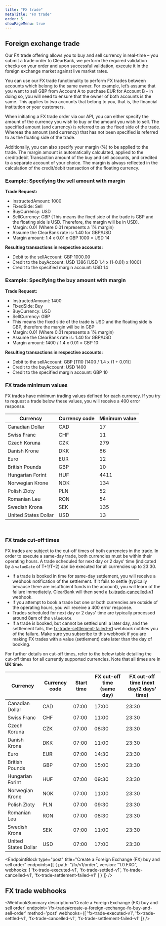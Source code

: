 ```yaml
---
title: "FX trade"
metaTitle: "FX trade"
order: 5
showPageMenu: true
---
```



## Foreign exchange trade

Our FX trade offering allows you to buy and sell currency in real-time – you submit a trade order to ClearBank, we perform the required validation checks on your order and upon successful validation, execute it in the foreign exchange market against live market rates.

You can use our FX trade functionality to perform FX trades between accounts which belong to the same owner. For example, let’s assume that you want to sell GBP from Account A to purchase EUR for Account B – in doing so, you will need to ensure that the owner of both accounts is the same. This applies to two accounts that belong to you, that is, the financial institution or your customers.

When initiating a FX trade order via our API, you can either specify the amount of the currency you wish to buy or the amount you wish to sell. The specified amount (and currency) is referred to as the fixed side of the trade. Whereas the amount (and currency) that has not been specified is referred to as the floating side of the trade.

Additionally, you can also specify your margin (%) to be applied to the trade. The margin amount is automatically calculated, applied to the credit/debit Transaction amount of the buy and sell accounts, and credited to a separate account of your choice. The margin is always reflected in the calculation of the credit/debit transaction of the floating currency.

### Example: Specifying the sell amount with margin

**Trade Request:**

- InstructedAmount: 1000
- FixedSide: Sell
- BuyCurrency:  USD
- SellCurrency: GBP (This means the fixed side of the trade is GBP and the floating side is USD. Therefore, the margin will be in USD).
- Margin: 0.01 (Where 0.01 represents a 1% margin)
- Assume the ClearBank rate is: 1.40 for GBP/USD
- Margin amount: 1.4 x 0.01 x GBP 1000 = USD 14

**Resulting transactions in respective accounts:**

- Debit to the sellAccount: GBP 1000.00
- Credit to the buyAccount: USD 1386 [USD 1.4 x (1-0.01) x 1000]
- Credit to the specified margin account: USD 14

### Example: Specifying the buy amount with margin

**Trade Request:**

- InstructedAmount: 1400
- FixedSide: Buy
- BuyCurrency:  USD
- SellCurrency: GBP
- This means the fixed side of the trade is USD and the floating side is GBP, therefore the margin will be in GBP
- Margin: 0.01 (Where 0.01 represents a 1% margin)
- Assume the ClearBank rate is: 1.40 for GBP/USD
- Margin amount:  1400 / 1.4 x 0.01 = GBP 10

**Resulting transactions in respective accounts:**

- Debit to the sellAccount: GBP [1110 (1400 / 1.4 x (1 + 0.01)]
- Credit to the buyAccount: USD 1400
- Credit to the specified margin account: GBP  10

### FX trade minimum values

FX trades have minimum trading values defined for each currency. If you try to request a trade below these values, you will receive a 400 error response.

|   Currency       |  Currency code  | Minimum value|  
|------------------|------------|--------------|
| Canadian Dollar  |  CAD       |  17          |
| Swiss Franc      |  CHF       |  11          |
| Czech Koruna     |  CZK       |  279         |
| Danish Krone     |  DKK       |  86          |
| Euro             |  EUR       |  12          |
| British Pounds   |  GBP       |  10          |
| Hungarian Forint |  HUF       |  4411        |
| Norwegian Krone  |  NOK       |  134         |
| Polish Zloty     |  PLN       |  52          |
| Romanian Leu     |  RON       |  54          |
| Swedish Krona    |  SEK       |  135         |
| United States Dollar |  USD       |  13          |

<br />

### FX trade cut-off times

FX trades are subject to the cut-off times of both currencies in the trade. In order to execute a same-day trade, both currencies must be within their operating hours. A trade scheduled for next day or 2 days' time (indicated by a `valueDate` of T+1/T+2) can be executed for all currencies up to 23:30.

 * If a trade is booked in time for same-day settlement, you will receive a webhook notification of the settlement. If it fails to settle (typically because there are insufficient funds in the account), you will learn of the failure immediately. ClearBank will then send a [fx-trade-cancelled-v1](#fx-trade-cancelled-webhook) webhook.
 * If you attempt to book a trade but one or both currencies are outside of the operating hours, you will receive a 400 error response.
 * Trades scheduled for next day or 2 days' time are typically processed around 8am of the `valueDate`.
 * If a trade is booked, but cannot be settled until a later day, and the settlement fails, the [fx-trade-settlement-failed-v1](#fx-trade-settlement-failed-webhook) webhook notifies you of the failure. Make sure you subscribe to this webhook if you are making FX trades with a value (settlement) date later than the day of booking.

For further details on cut-off times, refer to the below table detailing the cut-off times for all currently supported currencies. Note that all times are in **UK time**.

|   Currency       |   Currency code   |   Start time   |   FX cut-off time (same day)   |   FX cut-off time (next day/2 days' time)   |  
|------------------|-------------------|----------------|--------------------------------|-------------------------------------------|
| Canadian Dollar  | CAD               | 07:00          | 17:00                          | 23:30                                     |
| Swiss Franc      | CHF               | 07:00          | 11:00                          | 23:30                                     |
| Czech Koruna     | CZK               | 07:00          | 08:30                          | 23:30                                     |
| Danish Krone     | DKK               | 07:00          | 11:00                          | 23:30                                     |
| Euro             | EUR               | 07:00          | 14:30                          | 23:30                                     |
| British Pounds   | GBP               | 07:00          | 15:00                          | 23:30                                     |
| Hungarian Forint | HUF               | 07:00          | 09:30                          | 23:30                                     |
| Norwegian Krone  | NOK               | 07:00          | 11:00                          | 23:30                                     |
| Polish Zloty     | PLN               | 07:00          | 09:30                          | 23:30                                     |
| Romanian Leu     | RON               | 07:00          | 08:30                          | 23:30                                     |
| Swedish Krona    | SEK               | 07:00          | 11:00                          | 23:30                                     |
| United States Dollar | USD           | 07:00          | 17:00                          | 23:30                                     |

<EndpointBlock
  type="post"
  title="Create a Foreign Exchange (FX) buy and sell order"
  endpoints={[
    {
      path: "/fx/v1/order",
      version: "1.0.FXO",
      webhooks: [
        'fx-trade-executed-v1',
        'fx-trade-settled-v1',
        'fx-trade-cancelled-v1',
        'fx-trade-settlement-failed-v1'
      ]
    }
  ]}
/>

## FX trade webhooks

<WebhookSummary
  description='Create a Foreign Exchange (FX) buy and sell order'
  endpoint='/fx-trade#create-a-foreign-exchange-fx-buy-and-sell-order'
  method='post'
  webhooks={[
    'fx-trade-executed-v1',
    'fx-trade-settled-v1',
    'fx-trade-cancelled-v1',
    'fx-trade-settlement-failed-v1'
  ]}
/>

<WebhookPlaceholder render='fx-trade-executed-v1' />
<WebhookPlaceholder render='fx-trade-settled-v1' />
<WebhookPlaceholder render='fx-trade-cancelled-v1' />
<WebhookPlaceholder render='fx-trade-settlement-failed-v1' />
